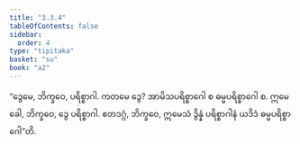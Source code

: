 ```yaml
---
title: "3.3.4"
tableOfContents: false
sidebar:
  order: 4
type: "tipitaka"
basket: "su"
book: "a2"
---
```



<DynamicBreadcrumb />

<Division number="145" book="a2" e="ch" v="15" p="90">

<Paragraph number="236" book="a2">
“ဒွေမေ, ဘိက္ခဝေ, ပရိစ္စာဂါ. ကတမေ ဒွေ? အာမိသပရိစ္စာဂေါ စ ဓမ္မပရိစ္စာဂေါ စ. ဣမေ ခေါ, ဘိက္ခဝေ, ဒွေ ပရိစ္စာဂါ. ဧတဒဂ္ဂံ, ဘိက္ခဝေ, ဣမေသံ ဒွိန္နံ ပရိစ္စာဂါနံ ယဒိဒံ ဓမ္မပရိစ္စာဂေါ”တိ.
</Paragraph>
</Division>